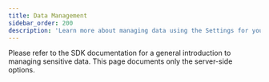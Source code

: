 ```yaml
---
title: Data Management
sidebar_order: 200
description: 'Learn more about managing data using the Settings for your project and organization.'
---
```


Please refer to <PlatformLink to="/data-management/sensitive-data/">the SDK documentation for a general introduction to managing sensitive data</PlatformLink>. This page documents only the server-side options.

<PageGrid />
